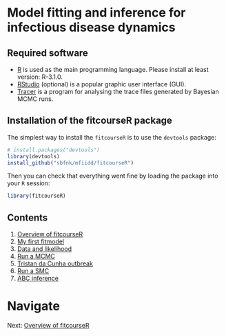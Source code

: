 # Model fitting and inference for infectious disease dynamics

## Required software
* [R](http://cran.r-project.org) is used as the main programming language. Please install at least version: R-3.1.0. 
* [RStudio](http://www.rstudio.com/products/rstudio/download/) (optional) is a popular graphic user interface (GUI).
* [Tracer](http://tree.bio.ed.ac.uk/software/tracer) is a program for analysing the trace files generated by Bayesian MCMC runs.

## Installation of the fitcourseR package

The simplest way to install the `fitcourseR` is to use the `devtools` package:

```r
# install.packages("devtools")
library(devtools)
install_github("sbfnk/mfiidd/fitcourseR")
```

Then you can check that everything went fine by loading the package into your `R` session:

```r
library(fitcourseR)
```

## Contents

1. [Overview of fitcourseR](fitcourseR.md)
2. [My first fitmodel](first_fitmodel.md)
3. [Data and likelihood](data_likelihood.md)
4. [Run a MCMC](mcmc.md)
5. [Tristan da Cunha outbreak](play_with_seitl.md)
6. [Run a SMC](smc.md)
7. [ABC inference](ABC.md)


# Navigate
Next: [Overview of fitcourseR](fitcourseR.md)